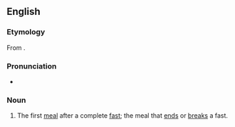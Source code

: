 ==English==

===Etymology===
From {{prefix|en|proto||sort=brosis}} {{etyl|grc|en}} {{m|grc|βρῶσις||eating}}.

===Pronunciation===
* {{IPA|en|/pɹəʊtəˈbɹəʊsɪs/}}

===Noun===
{{en-noun|!}}

# The first [[meal]] after a complete [[fast]]; the meal that [[end]]s or [[break]]s a fast.